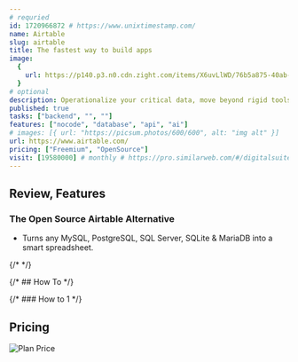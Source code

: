 ```yaml
---
# requried
id: 1720966872 # https://www.unixtimestamp.com/
name: Airtable
slug: airtable
title: The fastest way to build apps
image:
  {
    url: https://p140.p3.n0.cdn.zight.com/items/X6uvLlWD/76b5a875-40ab-4b34-94e8-065be995959a.jpg,
  }
# optional
description: Operationalize your critical data, move beyond rigid tools, and reimagine workflows with AI. No code required.
published: true
tasks: ["backend", "", ""]
features: ["nocode", "database", "api", "ai"]
# images: [{ url: "https://picsum.photos/600/600", alt: "img alt" }]
url: https://www.airtable.com/
pricing: ["Freemium", "OpenSource"]
visit: [19580000] # monthly # https://pro.similarweb.com/#/digitalsuite/websiteanalysis/home
---
```


## Review, Features

### The Open Source Airtable Alternative

- Turns any MySQL, PostgreSQL, SQL Server, SQLite & MariaDB into a smart spreadsheet.

{/* <DetailYoutube videoId="" startTime={0} /> */}

{/* ## How To */}

{/* ### How to 1 */}

## Pricing

<Img
  src="https://p140.p3.n0.cdn.zight.com/items/o0uLlPy6/48906442-d3fb-40e6-b7a1-a59eb2757cd1.jpg"
  alt="Plan Price"
/>
